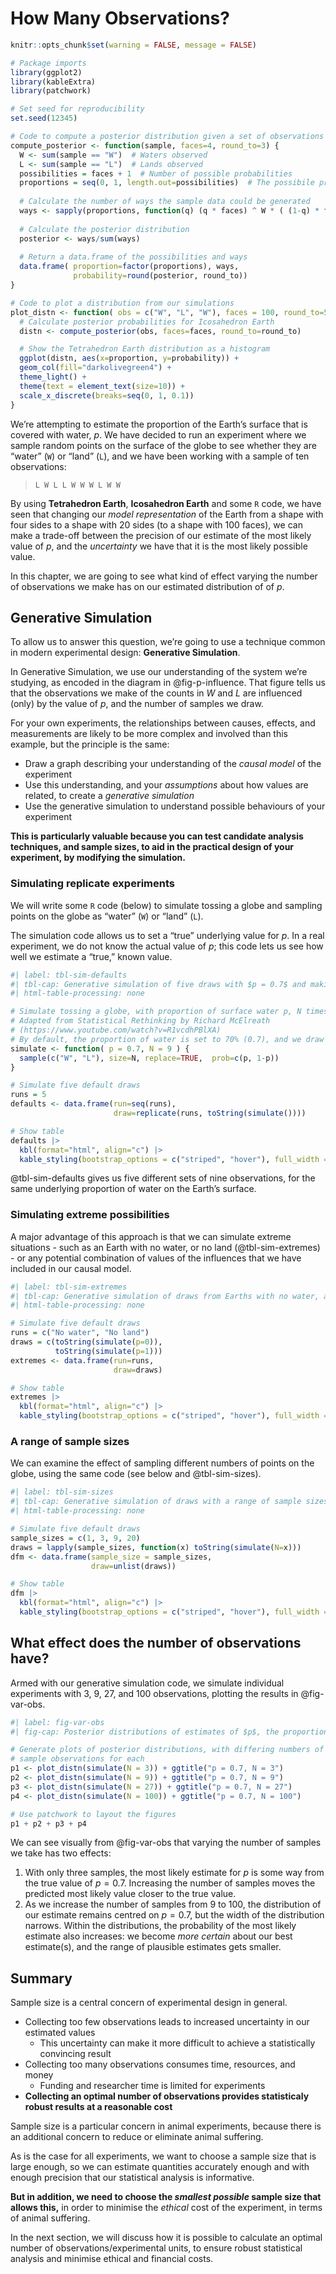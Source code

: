 # How Many Observations? {#sec-observations}

```r
knitr::opts_chunk$set(warning = FALSE, message = FALSE) 

# Package imports
library(ggplot2)
library(kableExtra)
library(patchwork)

# Set seed for reproducibility
set.seed(12345)

# Code to compute a posterior distribution given a set of observations
compute_posterior <- function(sample, faces=4, round_to=3) {
  W <- sum(sample == "W")  # Waters observed
  L <- sum(sample == "L")  # Lands observed
  possibilities = faces + 1  # Number of possible probabilities
  proportions = seq(0, 1, length.out=possibilities)  # The possibile proportions of water
  
  # Calculate the number of ways the sample data could be generated
  ways <- sapply(proportions, function(q) (q * faces) ^ W * ( (1-q) * faces ) ^ L )
  
  # Calculate the posterior distribution
  posterior <- ways/sum(ways)
  
  # Return a data.frame of the possibilities and ways
  data.frame( proportion=factor(proportions), ways,
              probability=round(posterior, round_to))
}

# Code to plot a distribution from our simulations
plot_distn <- function( obs = c("W", "L", "W"), faces = 100, round_to=5) {
  # Calculate posterior probabilities for Icosahedron Earth
  distn <- compute_posterior(obs, faces=faces, round_to=round_to)

  # Show the Tetrahedron Earth distribution as a histogram
  ggplot(distn, aes(x=proportion, y=probability)) +
  geom_col(fill="darkolivegreen4") +
  theme_light() +
  theme(text = element_text(size=10)) +
  scale_x_discrete(breaks=seq(0, 1, 0.1))
}
```

We're attempting to estimate the proportion of the Earth's surface that is covered with water, $p$. We have decided to run an experiment where we sample random points on the surface of the globe to see whether they are "water" (`W`) or "land" (`L`), and we have been working with a sample of ten observations:

> `L W L L W W W L W W`

By using **Tetrahedron Earth**, **Icosahedron Earth** and some `R` code, we have seen that changing our _model representation_ of the Earth from a shape with four sides to a shape with 20 sides (to a shape with 100 faces), we can make a trade-off between the precision of our estimate of the most likely value of $p$, and the _uncertainty_ we have that it is the most likely possible value.

In this chapter, we are going to see what kind of effect varying the number of observations we make has on our estimated distribution of of $p$.

## Generative Simulation

To allow us to answer this question, we're going to use a technique common in modern experimental design: **Generative Simulation**.

In Generative Simulation, we use our understanding of the system we're studying, as encoded in the diagram in @fig-p-influence. That figure tells us that the observations we make of the counts in $W$ and $L$ are influenced (only) by the value of $p$, and the number of samples we draw.

::: {.callout-note}
For your own experiments, the relationships between causes, effects, and measurements are likely to be more complex and involved than this example, but the principle is the same:

- Draw a graph describing your understanding of the _causal model_ of the experiment
- Use this understanding, and your _assumptions_ about how values are related, to create a _generative simulation_
- Use the generative simulation to understand possible behaviours of your experiment

**This is particularly valuable because you can test candidate analysis techniques, and sample sizes, to aid in the practical design of your experiment, by modifying the simulation.**
:::

### Simulating replicate experiments

We will write some `R` code (below) to simulate tossing a globe and sampling points on the globe as "water" (`W`) or "land" (`L`).

::: {.callout-important}
The simulation code allows us to set a "true" underlying value for $p$. In a real experiment, we do not know the actual value of $p$; this code lets us see how well we estimate a "true," known value.
:::

```r
#| label: tbl-sim-defaults
#| tbl-cap: Generative simulation of five draws with $p = 0.7$ and making nine observations.
#| html-table-processing: none

# Simulate tossing a globe, with proportion of surface water p, N times
# Adapted from Statistical Rethinking by Richard McElreath
# (https://www.youtube.com/watch?v=R1vcdhPBlXA)
# By default, the proportion of water is set to 70% (0.7), and we draw nine samples
simulate <- function( p = 0.7, N = 9 ) {
  sample(c("W", "L"), size=N, replace=TRUE,  prob=c(p, 1-p))
}

# Simulate five default draws
runs = 5
defaults <- data.frame(run=seq(runs),
                       draw=replicate(runs, toString(simulate())))

# Show table
defaults |>
  kbl(format="html", align="c") |>
  kable_styling(bootstrap_options = c("striped", "hover"), full_width = F)
```

@tbl-sim-defaults gives us five different sets of nine observations, for the same underlying proportion of water on the Earth's surface.

### Simulating extreme possibilities

::: {.callout-tip}
A major advantage of this approach is that we can simulate extreme situations - such as an Earth with no water, or no land (@tbl-sim-extremes) - or any potential combination of values of the influences that we have included in our causal model.
:::

```r
#| label: tbl-sim-extremes
#| tbl-cap: Generative simulation of draws from Earths with no water, and no land.
#| html-table-processing: none

# Simulate five default draws
runs = c("No water", "No land")
draws = c(toString(simulate(p=0)),
          toString(simulate(p=1)))
extremes <- data.frame(run=runs,
                       draw=draws)

# Show table
extremes |>
  kbl(format="html", align="c") |>
  kable_styling(bootstrap_options = c("striped", "hover"), full_width = F)
```

### A range of sample sizes

We can examine the effect of sampling different numbers of points on the globe, using the same code (see below and @tbl-sim-sizes).

```r
#| label: tbl-sim-sizes
#| tbl-cap: Generative simulation of draws with a range of sample sizes.
#| html-table-processing: none

# Simulate five default draws
sample_sizes = c(1, 3, 9, 20)
draws = lapply(sample_sizes, function(x) toString(simulate(N=x)))
dfm <- data.frame(sample_size = sample_sizes,
                  draw=unlist(draws))

# Show table
dfm |>
  kbl(format="html", align="c") |>
  kable_styling(bootstrap_options = c("striped", "hover"), full_width = F)
```

## What effect does the number of observations have?

Armed with our generative simulation code, we simulate individual experiments with 3, 9, 27, and 100 observations, plotting the results in @fig-var-obs.


```r
#| label: fig-var-obs
#| fig-cap: Posterior distributions of estimates of $p$, the proportion of the globe that is water, from four single runs of sampling with $N$=3, 9, 27, 100, 500, and 1000 observations. In these simulations, the model Earth has 100 faces and the known proportion is $p = 0.7$. As the number of samples increases, the modal estimate centres closer to the true value of $p = 0.7$, and the spread of the distribution narrows.

# Generate plots of posterior distributions, with differing numbers of
# sample observations for each
p1 <- plot_distn(simulate(N = 3)) + ggtitle("p = 0.7, N = 3")
p2 <- plot_distn(simulate(N = 9)) + ggtitle("p = 0.7, N = 9")
p3 <- plot_distn(simulate(N = 27)) + ggtitle("p = 0.7, N = 27")
p4 <- plot_distn(simulate(N = 100)) + ggtitle("p = 0.7, N = 100")

# Use patchwork to layout the figures
p1 + p2 + p3 + p4
```

We can see visually from @fig-var-obs that varying the number of samples we take has two effects:

1. With only three samples, the most likely estimate for $p$ is some way from the true value of $p = 0.7$. Increasing the number of samples moves the predicted most likely value closer to the true value.
2. As we increase the number of samples from 9 to 100, the distribution of our estimate remains centred on $p = 0.7$, but the width of the distribution narrows. Within the distributions, the probability of the most likely estimate also increases: we become _more certain_ about our best estimate(s), and the range of plausible estimates gets smaller.

## Summary

::: {.callout-important}
Sample size is a central concern of experimental design in general.

- Collecting too few observations leads to increased uncertainty in our estimated values
  - This uncertainty can make it more difficult to achieve a statistically convincing result
- Collecting too many observations consumes time, resources, and money
  - Funding and researcher time is limited for experiments
- **Collecting an optimal number of observations provides statisticaly robust results at a reasonable cost**
:::

::: {.callout-note}
Sample size is a particular concern in animal experiments, because there is an additional concern to reduce or eliminate animal suffering.

As is the case for all experiments, we want to choose a sample size that is large enough, so we can estimate quantities accurately enough and with enough precision that our statistical analysis is informative.

**But in addition, we need to choose the _smallest possible_ sample size that allows this,** in order to minimise the _ethical_ cost of the experiment, in terms of animal suffering.
:::

In the next section, we will discuss how it is possible to calculate an optimal number of observations/experimental units, to ensure robust statistical analysis and minimise ethical and financial costs.